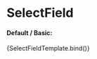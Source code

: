 

<Meta title='Atoms/Field/SelectField' component={SelectField} argTypes={{}} />


# SelectField

#### Default / Basic:

<Canvas>
  <Story
    name='Basic'
    component={SelectField}
    args={{
      options: [
        { value: 'one', label: 'one' },
        { value: 'two', label: 'two' },
      ],
      label: 'Label',
    }}
  >
    {SelectFieldTemplate.bind()}
  </Story>
</Canvas>
